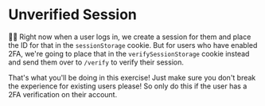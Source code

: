 # Unverified Session

👨‍💼 Right now when a user logs in, we create a session for them and place the ID
for that in the `sessionStorage` cookie. But for users who have enabled 2FA,
we're going to place that in the `verifySessionStorage` cookie instead and send
them over to `/verify` to verify their session.

That's what you'll be doing in this exercise! Just make sure you don't break the
experience for existing users please! So only do this if the user has a 2FA
verification on their account.
